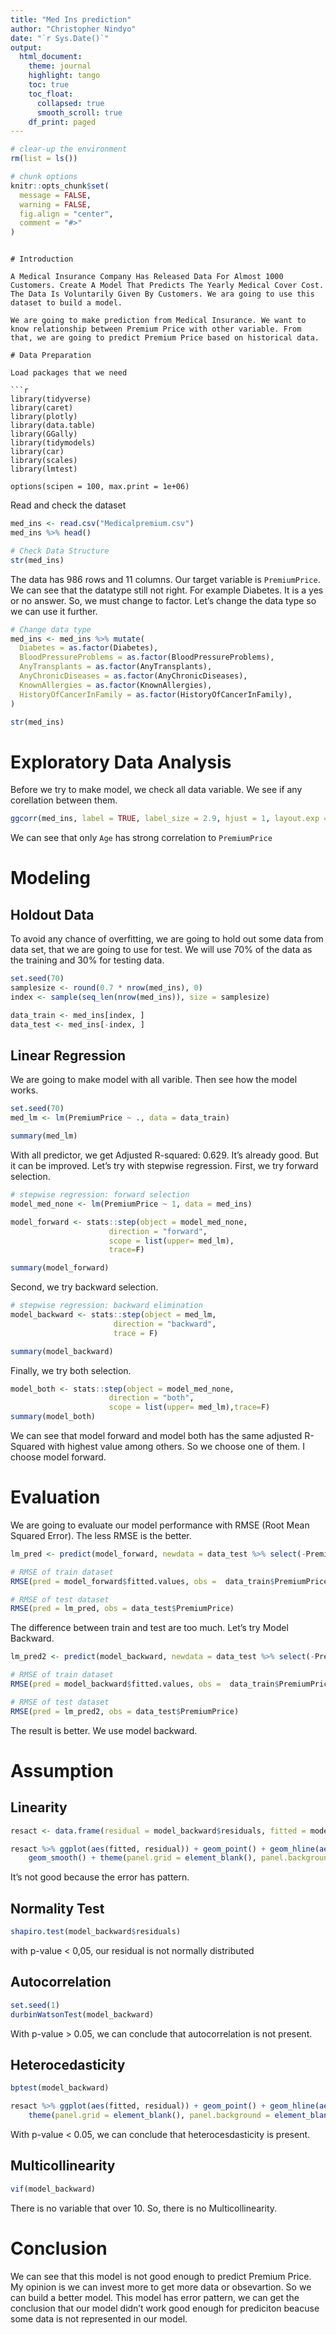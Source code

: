 ---
title: "Med Ins prediction"
author: "Christopher Nindyo"
date: "`r Sys.Date()`"
output: 
  html_document:
    theme: journal
    highlight: tango
    toc: true
    toc_float:
      collapsed: true
      smooth_scroll: true
    df_print: paged
---


```{r setup, include=FALSE}
# clear-up the environment
rm(list = ls())

# chunk options
knitr::opts_chunk$set(
  message = FALSE,
  warning = FALSE,
  fig.align = "center",
  comment = "#>"
)
```
```

# Introduction

A Medical Insurance Company Has Released Data For Almost 1000 Customers. Create A Model That Predicts The Yearly Medical Cover Cost. The Data Is Voluntarily Given By Customers. We ara going to use this dataset to build a model.

We are going to make prediction from Medical Insurance. We want to know relationship between Premium Price with other variable. From that, we are going to predict Premium Price based on historical data. 

# Data Preparation

Load packages that we need

```{r}
library(tidyverse)
library(caret)
library(plotly)
library(data.table)
library(GGally)
library(tidymodels)
library(car)
library(scales)
library(lmtest)

options(scipen = 100, max.print = 1e+06)
```

Read and check the dataset

```{r}
med_ins <- read.csv("Medicalpremium.csv")
med_ins %>% head()
```

```{r}
# Check Data Structure
str(med_ins)
```

The data has 986 rows and 11 columns. Our target variable is `PremiumPrice`.
We can see that the datatype still not right. For example Diabetes. It is a yes or no answer. So, we must change to factor. Let's change the data type so we can use it further.

```{r}
# Change data type
med_ins <- med_ins %>% mutate(
  Diabetes = as.factor(Diabetes),
  BloodPressureProblems = as.factor(BloodPressureProblems),
  AnyTransplants = as.factor(AnyTransplants),
  AnyChronicDiseases = as.factor(AnyChronicDiseases),
  KnownAllergies = as.factor(KnownAllergies),
  HistoryOfCancerInFamily = as.factor(HistoryOfCancerInFamily),
)

str(med_ins)
```

# Exploratory Data Analysis

Before we try to make model, we check all data variable. We see if any corellation between them.

```{r}
ggcorr(med_ins, label = TRUE, label_size = 2.9, hjust = 1, layout.exp = 2)
```

We can see that only `Age` has strong correlation to `PremiumPrice`

# Modeling

## Holdout Data
To avoid any chance of overfitting, we are going to hold out some data from data set, that we are going to use for test. We will use 70% of the data as the training and 30% for testing data.

```{r}
set.seed(70)
samplesize <- round(0.7 * nrow(med_ins), 0)
index <- sample(seq_len(nrow(med_ins)), size = samplesize)

data_train <- med_ins[index, ]
data_test <- med_ins[-index, ]
```

## Linear Regression

We are going to make model with all varible. Then see how the model works.

```{r}
set.seed(70)
med_lm <- lm(PremiumPrice ~ ., data = data_train)

summary(med_lm)

```

With all predictor, we get Adjusted R-squared:  0.629. It's already good. But it can be improved. Let's try with stepwise regression. First, we try forward selection.

```{r}
# stepwise regression: forward selection
model_med_none <- lm(PremiumPrice ~ 1, data = med_ins)

model_forward <- stats::step(object = model_med_none,
                      direction = "forward",
                      scope = list(upper= med_lm),
                      trace=F)

summary(model_forward)
```

Second, we try backward selection.

```{r}
# stepwise regression: backward elimination
model_backward <- stats::step(object = med_lm,  
                       direction = "backward", 
                       trace = F) 

summary(model_backward)
```

Finally, we try both selection.

```{r}
model_both <- stats::step(object = model_med_none,
                      direction = "both",
                      scope = list(upper= med_lm),trace=F)
summary(model_both)
```

We can see that model forward and model both has the same adjusted R-Squared with highest value among others. So we choose one of them. I choose model forward.

# Evaluation

We are going to evaluate our model performance with RMSE (Root Mean Squared Error). The less RMSE is the better.

```{r}
lm_pred <- predict(model_forward, newdata = data_test %>% select(-PremiumPrice))

# RMSE of train dataset
RMSE(pred = model_forward$fitted.values, obs =  data_train$PremiumPrice)
```

```{r}
# RMSE of test dataset
RMSE(pred = lm_pred, obs = data_test$PremiumPrice)
```

The difference between train and test are too much. Let's try Model Backward.

```{r}
lm_pred2 <- predict(model_backward, newdata = data_test %>% select(-PremiumPrice))

# RMSE of train dataset
RMSE(pred = model_backward$fitted.values, obs =  data_train$PremiumPrice)
```

```{r}
# RMSE of test dataset
RMSE(pred = lm_pred2, obs = data_test$PremiumPrice)
```

The result is better. We use model backward.

# Assumption

## Linearity

```{r}
resact <- data.frame(residual = model_backward$residuals, fitted = model_backward$fitted.values)

resact %>% ggplot(aes(fitted, residual)) + geom_point() + geom_hline(aes(yintercept = 0)) + 
    geom_smooth() + theme(panel.grid = element_blank(), panel.background = element_blank())
```

It's not good because the error has pattern.

## Normality Test

```{r}
shapiro.test(model_backward$residuals)
```

with p-value < 0,05, our residual is not normally distributed

## Autocorrelation
```{r}
set.seed(1)
durbinWatsonTest(model_backward)
```

With p-value > 0.05, we can conclude that autocorrelation is not present.

## Heterocedasticity
```{r}
bptest(model_backward)
```
```{r}
resact %>% ggplot(aes(fitted, residual)) + geom_point() + geom_hline(aes(yintercept = 0)) + 
    theme(panel.grid = element_blank(), panel.background = element_blank())
```

With p-value < 0.05, we can conclude that heterocesdasticity is present.

## Multicollinearity

```{r}
vif(model_backward)
```
There is no variable that over 10. So, there is no Multicollinearity.

# Conclusion

We can see that this model is not good enough to predict Premium Price. My opinion is we can invest more to get more data or obsevartion. So we can build a better model. This model has error pattern, we can get the conclusion that our model didn't work good enough for prediciton beacuse some data is not represented in our model.


